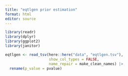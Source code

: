 ```yaml
---
title: "eqtlgen prior estimation"
format: html
editor: source
---
```


```r
library(readr)
library(dplyr)
library(ggplot2)
library(janitor)
```

```r
eqtlgen <- read_tsv(here::here("data", "eqtlgen.tsv"),
                    show_col_types = FALSE, 
                    name_repair = make_clean_names) |> 
  rename(p_value = pvalue)
```
